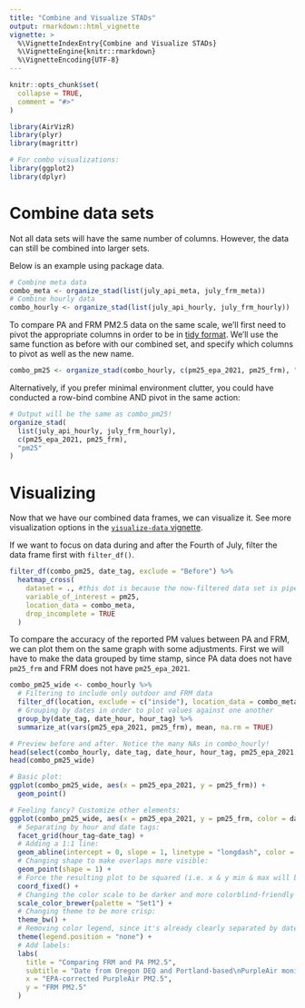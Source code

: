 ```yaml
---
title: "Combine and Visualize STADs"
output: rmarkdown::html_vignette
vignette: >
  %\VignetteIndexEntry{Combine and Visualize STADs}
  %\VignetteEngine{knitr::rmarkdown}
  %\VignetteEncoding{UTF-8}
---
```


```r
knitr::opts_chunk$set(
  collapse = TRUE,
  comment = "#>"
)
```

```r
library(AirVizR)
library(plyr)
library(magrittr)

# For combo visualizations:
library(ggplot2)
library(dplyr)
```

# Combine data sets

Not all data sets will have the same number of columns. However, the data can still be combined into larger sets.

Below is an example using package data.

```r
# Combine meta data
combo_meta <- organize_stad(list(july_api_meta, july_frm_meta))
# Combine hourly data
combo_hourly <- organize_stad(list(july_api_hourly, july_frm_hourly))
```

To compare PA and FRM PM2.5 data on the same scale, we'll first need to pivot the appropriate columns in order to be in [tidy format](https://r4ds.had.co.nz/tidy-data.html#tidy-data-1).
We'll use the same function as before with our combined set, and specify which columns to pivot as well as the new name.
```r
combo_pm25 <- organize_stad(combo_hourly, c(pm25_epa_2021, pm25_frm), "pm25")
```


Alternatively, if you prefer minimal environment clutter, you could have conducted a row-bind combine AND pivot in the same action:

```r
# Output will be the same as combo_pm25!
organize_stad(
  list(july_api_hourly, july_frm_hourly),
  c(pm25_epa_2021, pm25_frm),
  "pm25"
)
```

# Visualizing
Now that we have our combined data frames, we can visualize it. See more visualization options in the [`visualize-data` vignette](visualize-data.html).

If we want to focus on data during and after the Fourth of July, filter the data frame first with `filter_df()`.

```r
filter_df(combo_pm25, date_tag, exclude = "Before") %>% 
  heatmap_cross(
    dataset = ., #this dot is because the now-filtered data set is piped in from above
    variable_of_interest = pm25,
    location_data = combo_meta,
    drop_incomplete = TRUE
  )
```

To compare the accuracy of the reported PM values between PA and FRM, we can plot them on the same graph with some adjustments. First we will have to make the data grouped by time stamp, since PA data does not have `pm25_frm` and FRM does not have `pm25_epa_2021`.

```r
combo_pm25_wide <- combo_hourly %>% 
  # Filtering to include only outdoor and FRM data
  filter_df(location, exclude = c("inside"), location_data = combo_meta) %>% 
  # Grouping by dates in order to plot values against one another
  group_by(date_tag, date_hour, hour_tag) %>% 
  summarize_at(vars(pm25_epa_2021, pm25_frm), mean, na.rm = TRUE)
```

```r
# Preview before and after. Notice the many NAs in combo_hourly!
head(select(combo_hourly, date_tag, date_hour, hour_tag, pm25_epa_2021, pm25_frm))
head(combo_pm25_wide)
```

```r
# Basic plot:
ggplot(combo_pm25_wide, aes(x = pm25_epa_2021, y = pm25_frm)) +
  geom_point()
```

```r
# Feeling fancy? Customize other elements:
ggplot(combo_pm25_wide, aes(x = pm25_epa_2021, y = pm25_frm, color = date_tag)) +
  # Separating by hour and date tags:
  facet_grid(hour_tag~date_tag) +
  # Adding a 1:1 line:
  geom_abline(intercept = 0, slope = 1, linetype = "longdash", color = "purple", alpha = 0.5) +
  # Changing shape to make overlaps more visible:
  geom_point(shape = 1) + 
  # Force the resulting plot to be squared (i.e. x & y min & max will be the same):
  coord_fixed() +
  # Changing the color scale to be darker and more colorblind-friendly
  scale_color_brewer(palette = "Set1") +
  # Changing theme to be more crisp:
  theme_bw() +
  # Removing color legend, since it's already clearly separated by date_tag:
  theme(legend.position = "none") +
  # Add labels:
  labs(
    title = "Comparing FRM and PA PM2.5",
    subtitle = "Date from Oregon DEQ and Portland-based\nPurpleAir monitors, respectively",
    x = "EPA-corrected PurpleAir PM2.5",
    y = "FRM PM2.5"
  )
```

